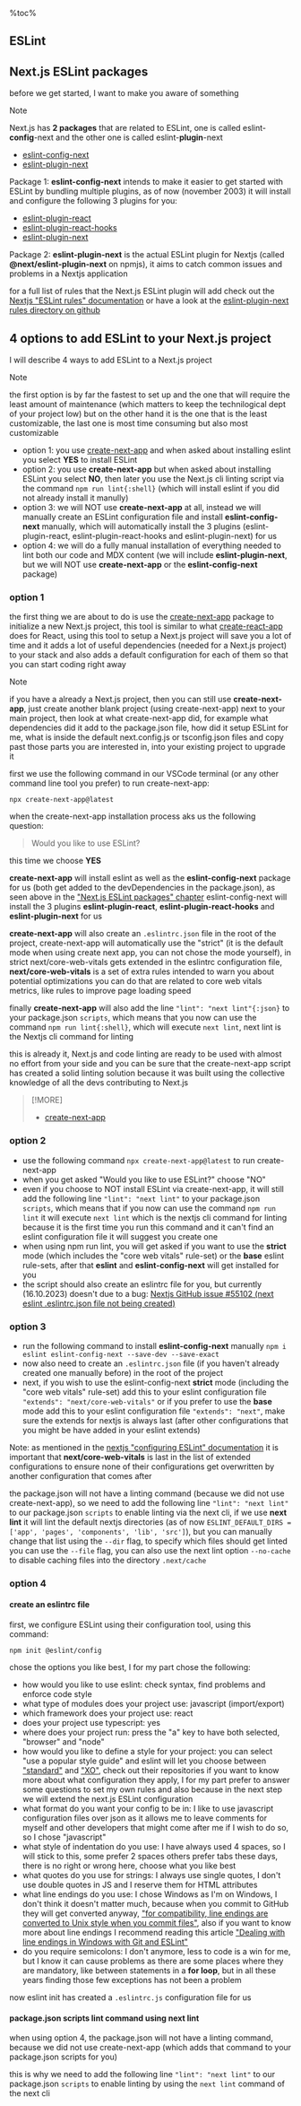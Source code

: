 %toc%

<article>

# ESLint

## Next.js ESLint packages

before we get started, I want to make you aware of something

> [!NOTE]  
> Next.js has **2 packages** that are related to ESLint, one is called eslint-**config**-next and the other one is called eslint-**plugin**-next

- [eslint-config-next](https://www.npmjs.com/package/eslint-config-next)
- [eslint-plugin-next](https://www.npmjs.com/package/@next/eslint-plugin-next)

Package 1: **eslint-config-next** intends to make it easier to get started with ESLint by bundling multiple plugins, as of now (november 2003) it will install and configure the following 3 plugins for you:

- [eslint-plugin-react](https://www.npmjs.com/package/eslint-plugin-react)
- [eslint-plugin-react-hooks](https://www.npmjs.com/package/eslint-plugin-react-hooks)
- [eslint-plugin-next](https://www.npmjs.com/package/@next/eslint-plugin-next)

Package 2: **eslint-plugin-next** is the actual ESLint plugin for Nextjs (called **@next/eslint-plugin-next** on npmjs), it aims to catch common issues and problems in a Nextjs application

for a full list of rules that the Next.js ESLint plugin will add check out the [Nextjs "ESLint rules" documentation](https://nextjs.org/docs/app/building-your-application/configuring/eslint#eslint-plugin) or have a look at the [eslint-plugin-next rules directory on github](https://github.com/vercel/next.js/tree/canary/packages/eslint-plugin-next/src/rules)

## 4 options to add ESLint to your Next.js project

I will describe 4 ways to add ESLint to a Next.js project

> [!NOTE]  
> the first option is by far the fastest to set up and the one that will require the least amount of maintenance (which matters to keep the technilogical dept of your project low) but on the other hand it is the one that is the least customizable, the last one is most time consuming but also most customizable

- option 1: you use [create-next-app](https://www.npmjs.com/package/create-next-app) and when asked about installing eslint you select **YES** to install ESLint
- option 2: you use **create-next-app** but when asked about installing ESLint you select **NO**, then later you use the Next.js cli linting script via the command `npm run lint{:shell}` (which will install eslint if you did not already install it manully)
- option 3: we will NOT use **create-next-app** at all, instead we will manually create an ESLint configuration file and install **eslint-config-next** manually, which will automatically install the 3 plugins (eslint-plugin-react, eslint-plugin-react-hooks and eslint-plugin-next) for us
- option 4: we will do a fully manual installation of everything needed to lint both our code and MDX content (we will include **eslint-plugin-next**, but we will NOT use **create-next-app** or the **eslint-config-next** package)

### option 1

the first thing we are about to do is use the [create-next-app](https://nextjs.org/docs/pages/api-reference/create-next-app) package to initialize a new Next.js project, this tool is similar to what [create-react-app](https://create-react-app.dev/) does for React, using this tool to setup a Next.js project will save you a lot of time and it adds a lot of useful dependencies (needed for a Next.js project) to your stack and also adds a default configuration for each of them so that you can start coding right away

> [!NOTE]  
> if you have a already a Next.js project, then you can still use **create-next-app**, just create another blank project (using create-next-app) next to your main project, then look at what create-next-app did, for example what dependencies did it add to the package.json file, how did it setup ESLint for me, what is inside the default next.config.js or tsconfig.json files and copy past those parts you are interested in, into your existing project to upgrade it

first we use the following command in our VSCode terminal (or any other command line tool you prefer) to run create-next-app:

```shell
npx create-next-app@latest
```

when the create-next-app installation process aks us the following question:

> Would you like to use ESLint?

this time we choose **YES**

**create-next-app** will install eslint as well as the **eslint-config-next** package for us (both get added to the devDependencies in the package.json), as seen above in the ["Next.js ESLint packages" chapter](#nextjs-eslint-packages) eslint-config-next will install the 3 plugins **eslint-plugin-react**, **eslint-plugin-react-hooks** and **eslint-plugin-next** for us

**create-next-app** will also create an `.eslintrc.json` file in the root of the project, create-next-app will automatically use the "strict" (it is the default mode when using create next app, you can not chose the mode yourself), in strict next/core-web-vitals gets extended in the eslintrc configuration file, **next/core-web-vitals** is a set of extra rules intended to warn you about potential optimizations you can do that are related to core web vitals metrics, like rules to improve page loading speed

finally **create-next-app** will also add the line `"lint": "next lint"{:json}` to your package.json `scripts`, which means that you now can use the command `npm run lint{:shell}`, which will execute `next lint`, next lint is the Nextjs cli command for linting

this is already it, Next.js and code linting are ready to be used with almost no effort from your side and you can be sure that the create-next-app script has created a solid linting solution because it was built using the collective knowledge of all the devs contributing to Next.js

> [!MORE]  
> - [create-next-app](https://nextjs.org/docs/pages/api-reference/create-next-app)

### option 2

- use the following command `npx create-next-app@latest` to run create-next-app
- when you get asked "Would you like to use ESLint?" choose "NO"
- even if you choose to NOT install ESLint via create-next-app, it will still add the following line `"lint": "next lint"` to your package.json `scripts`, which means that if you now can use the command `npm run lint` it will execute `next lint` which is the nextjs cli command for linting because it is the first time you run this command and it can't find an eslint configuration file it will suggest you create one
- when using npm run lint, you will get asked if you want to use the **strict** mode (which includes the "core web vitals" rule-set) or the **base** eslint rule-sets, after that **eslint** and **eslint-config-next** will get installed for you
- the script should also create an eslintrc file for you, but currently (16.10.2023) doesn't due to a bug: [Nextjs GitHub issue #55102 (next eslint .eslintrc.json file not being created)](https://github.com/vercel/next.js/issues/55102)

### option 3

- run the following command to install **eslint-config-next** manually `npm i eslint eslint-config-next --save-dev --save-exact`
- now also need to create an `.eslintrc.json` file (if you haven't already created one manually before) in the root of the project
- next, if you wish to use the eslint-config-next **strict** mode (including the "core web vitals" rule-set) add this to your eslint configuration file `"extends": "next/core-web-vitals"` or if you prefer to use the **base** mode add this to your eslint configuration file `"extends": "next"`, make sure the extends for nextjs is always last (after other configurations that you might be have added in your eslint extends)

Note: as mentioned in the [nextjs "configuring ESLint" documentation](https://nextjs.org/docs/pages/building-your-application/configuring/eslint) it is important that **next/core-web-vitals** is last in the list of extended configurations to ensure none of their configurations get overwritten by another configuration that comes after

the package.json will not have a linting command (because we did not use create-next-app), so we need to add the following line `"lint": "next lint"` to our package.json `scripts` to enable linting via the next cli, if we use **next lint** it will lint the default nextjs directories (as of now `ESLINT_DEFAULT_DIRS = ['app', 'pages', 'components', 'lib', 'src']`), but you can manually change that list using the `--dir` flag, to specify which files should get linted you can use the `--file` flag, you can also use the next lint option `--no-cache` to disable caching files into the directory `.next/cache`

### option 4

#### create an eslintrc file

first, we configure ESLint using their configuration tool, using this command:

```shell
npm init @eslint/config
```

chose the options you like best, I for my part chose the following:

- how would you like to use eslint: check syntax, find problems and enforce code style
- what type of modules does your project use: javascript (import/export)
- which framework does your project use: react
- does your project use typescript: yes
- where does your project run: press the "a" key to have both selected, "browser" and "node"
- how would you like to define a style for your project: you can select "use a popular style guide" and eslint will let you choose between ["standard"](https://www.npmjs.com/package/eslint-config-standard-with-typescript) and ["XO"](https://www.npmjs.com/package/eslint-config-xo), check out their repositories if you want to know more about what configuration they apply, I for my part prefer to answer some questions to set my own rules and also because in the next step we will extend the next.js ESLint configuration
- what format do you want your config to be in: I like to use javascript configuration files over json as it allows me to leave comments for myself and other developers that might come after me if I wish to do so, so I chose "javascript"
- what style of indentation do you use: I have always used 4 spaces, so I will stick to this, some prefer 2 spaces others prefer tabs these days, there is no right or wrong here, choose what you like best
- what quotes do you use for strings: I always use single quotes, I don't use double quotes in JS and I reserve them for HTML attributes
- what line endings do you use: I chose Windows as I'm on Windows, I don't think it doesn't matter much, because when you commit to GitHub they will get converted anyway, ["for compatibility, line endings are converted to Unix style when you commit files"](https://docs.github.com/en/get-started/getting-started-with-git/configuring-git-to-handle-line-endings#about-line-endings), also if you want to know more about line endings I recommend reading this article ["Dealing with line endings in Windows with Git and ESLint"](https://markoskon.com/line-endings-in-vscode-with-git-and-eslint/)
- do you require semicolons: I don't anymore, less to code is a win for me, but I know it can cause problems as there are some places where they are mandatory, like between statements in a **for loop**, but in all these years finding those few exceptions has not been a problem

now eslint init has created a `.eslintrc.js` configuration file for us

#### package.json scripts lint command using **next lint**

when using option 4, the package.json will not have a linting command, because we did not use create-next-app (which adds that command to your package.json scripts for you)

this is why we need to add the following line `"lint": "next lint"` to our package.json `scripts` to enable linting by using the `next lint` command of the next cli

</article>
